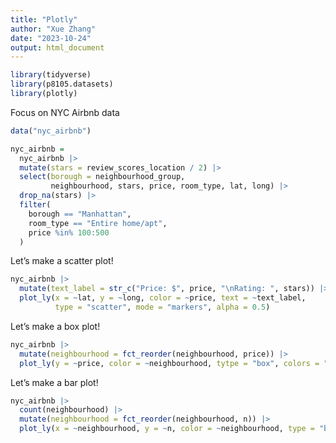 ```yaml
---
title: "Plotly"
author: "Xue Zhang"
date: "2023-10-24"
output: html_document
---
```


```r
library(tidyverse)
library(p8105.datasets)
library(plotly)
```

Focus on NYC Airbnb data

```r
data("nyc_airbnb")

nyc_airbnb = 
  nyc_airbnb |>
  mutate(stars = review_scores_location / 2) |>
  select(borough = neighbourhood_group,
         neighbourhood, stars, price, room_type, lat, long) |>
  drop_na(stars) |>
  filter(
    borough == "Manhattan",
    room_type == "Entire home/apt",
    price %in% 100:500
  )
```


Let's make a scatter plot!

```r
nyc_airbnb |>
  mutate(text_label = str_c("Price: $", price, "\nRating: ", stars)) |>
  plot_ly(x = ~lat, y = ~long, color = ~price, text = ~text_label, 
          type = "scatter", mode = "markers", alpha = 0.5)
```

Let's make a box plot!

```r
nyc_airbnb |>
  mutate(neighbourhood = fct_reorder(neighbourhood, price)) |>
  plot_ly(y = ~price, color = ~neighbourhood, tytpe = "box", colors = "viridis")
```

Let's make a bar plot!

```r
nyc_airbnb |>
  count(neighbourhood) |>
  mutate(neighbourhood = fct_reorder(neighbourhood, n)) |>
  plot_ly(x = ~neighbourhood, y = ~n, color = ~neighbourhood, type = "bar", colors = "viridis")
```

